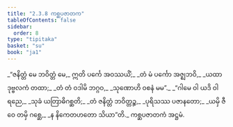 ```yaml
---
title: "2.3.8 ကစ္ဆပဇာတက"
tableOfContents: false
sidebar:
  order: 8
type: "tipitaka"
basket: "su"
book: "ja1"
---
```



<DynamicBreadcrumb />

<Division number="55" book="ja1" e="ch" v="22" p="45">

<Paragraph number="427" type="verses" book="ja1">
_“ဇနိတ္တံ မေ ဘဝိတ္တံ မေ,_  
ဣတိ ပင်္ကေ အဝဿယိံ;_  
_တံ မံ ပင်္ကော အဇ္ဈဘဝိ,_  
_ယထာ ဒုဗ္ဗလကံ တထာ;_  
_တံ တံ ဝဒါမိ ဘဂ္ဂဝ,_  
_သုဏောဟိ ဝစနံ မမ”._  

</Paragraph>

</Division>
<Division number="56" book="ja1" e="ch" v="22" p="45">

<Paragraph number="428" type="verses" book="ja1">
_“ဂါမေ ဝါ ယဒိ ဝါ ရညေ,_  
_သုခံ ယတြာဓိဂစ္ဆတိ;_  
_တံ ဇနိတ္တံ ဘဝိတ္တဉ္စ,_  
_ပုရိသဿ ပဇာနတော;_  
_ယမှိ ဇီဝေ တမှိ ဂစ္ဆေ,_  
_န နိကေတဟတော သိယာ”တိ._  


</Paragraph>
</Division>

<Paragraph number="429" type="center" book="ja1">
ကစ္ဆပဇာတကံ အဋ္ဌမံ.
</Paragraph>
